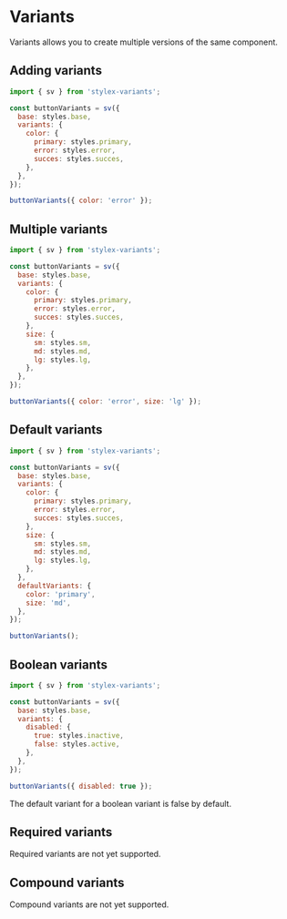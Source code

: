 
# Variants

Variants allows you to create multiple versions of the same component.

## Adding variants

```js /color/
import { sv } from 'stylex-variants';

const buttonVariants = sv({
  base: styles.base,
  variants: {
    color: {
      primary: styles.primary,
      error: styles.error,
      succes: styles.succes,
    },
  },
});

buttonVariants({ color: 'error' });
```

## Multiple variants

```js /color/ /size/
import { sv } from 'stylex-variants';

const buttonVariants = sv({
  base: styles.base,
  variants: {
    color: {
      primary: styles.primary,
      error: styles.error,
      succes: styles.succes,
    },
    size: {
      sm: styles.sm,
      md: styles.md,
      lg: styles.lg,
    },
  },
});

buttonVariants({ color: 'error', size: 'lg' });
```

## Default variants

```js
import { sv } from 'stylex-variants';

const buttonVariants = sv({
  base: styles.base,
  variants: {
    color: {
      primary: styles.primary,
      error: styles.error,
      succes: styles.succes,
    },
    size: {
      sm: styles.sm,
      md: styles.md,
      lg: styles.lg,
    },
  },
  defaultVariants: {
    color: 'primary',
    size: 'md',
  },
});

buttonVariants();
```

## Boolean variants

```js /disabled/
import { sv } from 'stylex-variants';

const buttonVariants = sv({
  base: styles.base,
  variants: {
    disabled: {
      true: styles.inactive,
      false: styles.active,
    },
  },
});

buttonVariants({ disabled: true });
```

<Callout type="info">
  The default variant for a boolean variant is false by default.
</Callout>

## Required variants

<Callout type="info">Required variants are not yet supported.</Callout>

## Compound variants

<Callout type="info">Compound variants are not yet supported.</Callout>

